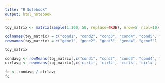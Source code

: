 ```yaml
---
title: "R Notebook"
output: html_notebook
---
```


```r
toy_matrix <- matrix(sample(1:100, 50, replace=TRUE), nrow=5, ncol=10)
```

```r
colnames(toy_matrix) = c("cond1", "cond2", "cond3", "cond4", "cond5", "ctrl1", "ctrl2", "ctrl3", "ctrl4", "ctrl5")
rownames(toy_matrix) = c("gene1", "gene2", "gene3", "gene4", "gene5")
```

```r
toy_matrix
```

```r
condavg <- rowMeans(toy_matrix[,c("cond1", "cond2", "cond3", "cond4", "cond5")])
ctrlavg <- rowMeans(toy_matrix[,c("ctrl1", "ctrl2", "ctrl3", "ctrl4", "ctrl5")])
```

```r
fc <- condavg / ctrlavg
fc
```

